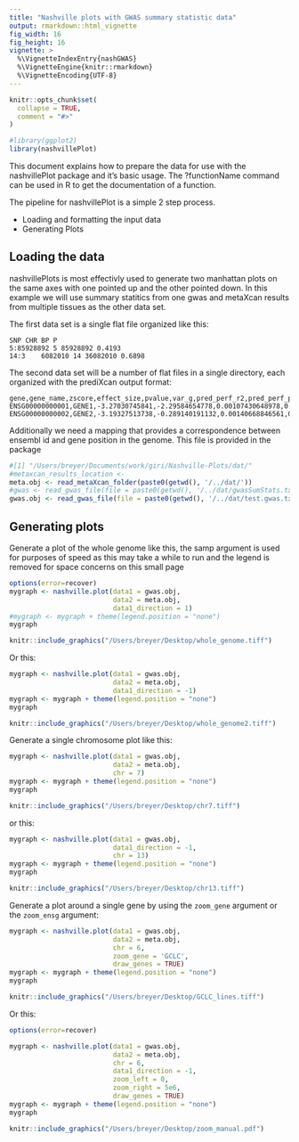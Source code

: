 ```yaml
---
title: "Nashville plots with GWAS summary statistic data"
output: rmarkdown::html_vignette
fig_width: 16
fig_height: 16
vignette: >
  %\VignetteIndexEntry{nashGWAS}
  %\VignetteEngine{knitr::rmarkdown}
  %\VignetteEncoding{UTF-8}
---
```


```r
knitr::opts_chunk$set(
  collapse = TRUE,
  comment = "#>"
)
```

```r
#library(ggplot2)
library(nashvillePlot)
```

This document explains how to prepare the data for use with the nashvillePlot package and it's basic usage. The ?functionName command can be used in R to get the documentation of a function.

The pipeline for nashvillePlot is a simple 2 step process.

-   Loading and formatting the input data
-   Generating Plots

## Loading the data

nashvillePlots is most effectivly used to generate two manhattan plots on the same axes with one pointed up and the other pointed down. In this example we will use summary statitics from one gwas and metaXcan results from multiple tissues as the other data set.

The first data set is a single flat file organized like this:

    SNP CHR BP P
    5:85928892 5 85928892 0.4193
    14:3    6082010 14 36082010 0.6898

The second data set will be a number of flat files in a single directory, each organized with the prediXcan output format:

    gene,gene_name,zscore,effect_size,pvalue,var_g,pred_perf_r2,pred_perf_pval,pred_perf_qval,n_snps_used,n_snps_in_cov,n_snps_in_model
    ENSG00000000001,GENE1,-3.27030745841,-2.29584654778,0.00107430648978,0.00115464606277,0.0929513588404,0.00629507630264,0.0191335645147,3,3,3
    ENSG00000000002,GENE2,-3.19327513738,-0.289140191132,0.00140668846561,0.0650699112346,0.0991286399518,0.00471228984588,0.0154733809867,57,58,58

Additionally we need a mapping that provides a correspondence between ensembl id and gene position in the genome. This file is provided in the package

```r
#[1] "/Users/breyer/Documents/work/giri/Nashville-Plots/dat/"
#metaxcan_results_location <- 
meta.obj <- read_metaXcan_folder(paste0(getwd(), '/../dat/'))
#gwas <- read_gwas_file(file = paste0(getwd(), '/../dat/gwasSumStats.txt')
gwas.obj <- read_gwas_file(file = paste0(getwd(), '/../dat/test.gwas.txt'))
```

## Generating plots

Generate a plot of the whole genome like this, the samp argument is used for purposes of speed as this may take a while to run and the legend is removed for space concerns on this small page

```r
options(error=recover)
mygraph <- nashville.plot(data1 = gwas.obj,
                          data2 = meta.obj,
                          data1_direction = 1)
#mygraph <- mygraph + theme(legend.position = "none")
mygraph
```

```r
knitr::include_graphics("/Users/breyer/Desktop/whole_genome.tiff")
```

Or this:

```r

mygraph <- nashville.plot(data1 = gwas.obj,
                          data2 = meta.obj,
                          data1_direction = -1)
mygraph <- mygraph + theme(legend.position = "none")
mygraph
```

```r
knitr::include_graphics("/Users/breyer/Desktop/whole_genome2.tiff")
```

Generate a single chromosome plot like this:

```r
mygraph <- nashville.plot(data1 = gwas.obj,
                          data2 = meta.obj,
                          chr = 7)
mygraph <- mygraph + theme(legend.position = "none")
mygraph
```

```r
knitr::include_graphics("/Users/breyer/Desktop/chr7.tiff")
```

or this:

```r
mygraph <- nashville.plot(data1 = gwas.obj,
                          data1_direction = -1,
                          chr = 13)
mygraph <- mygraph + theme(legend.position = "none")
mygraph
```

```r
knitr::include_graphics("/Users/breyer/Desktop/chr13.tiff")
```

Generate a plot around a single gene by using the `zoom_gene` argument or the `zoom_ensg` argument:

```r
mygraph <- nashville.plot(data1 = gwas.obj,
                          data2 = meta.obj,
                          chr = 6,
                          zoom_gene = 'GCLC',
                          draw_genes = TRUE)
mygraph <- mygraph + theme(legend.position = "none")
mygraph
```

```r
knitr::include_graphics("/Users/breyer/Desktop/GCLC_lines.tiff")
```

Or this:

```r
options(error=recover)

mygraph <- nashville.plot(data1 = gwas.obj,
                          data2 = meta.obj,
                          chr = 6,
                          data1_direction = -1,
                          zoom_left = 0,
                          zoom_right = 5e6,
                          draw_genes = TRUE)
mygraph <- mygraph + theme(legend.position = "none")
mygraph
```

```r
knitr::include_graphics("/Users/breyer/Desktop/zoom_manual.pdf")
```
